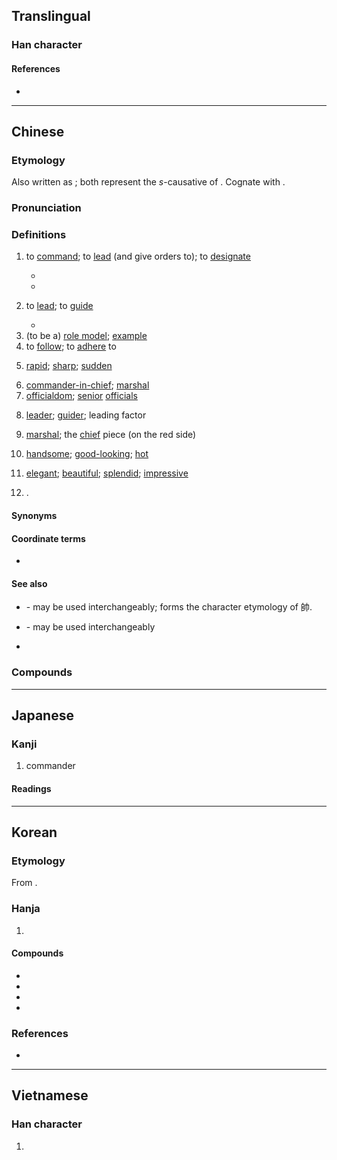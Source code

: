 {{also|帅|師}}
{{character info}}
==Translingual==

===Han character===
{{Han char|rn=50|rad=巾|as=06|sn=9|four=24727|canj=HRLB|ids=⿰𠂤巾}}

====References====
* {{Han ref|kx=0331.110|dkj=08886|dj=0636.250|hdz=10737.020|uh=5E25|ud=24101|bh=ABD3|bd=43987}}

----

==Chinese==
{{zh-forms|s=帅}}

===Etymology===
Also written as {{och-l|率|to lead}}; both represent the ''s''-causative of {{och-l|律|to follow}}. Cognate with {{cog|bo|སྲིད||commander, leader}}.

===Pronunciation===
{{zh-pron
|m=shuài
|c=seoi3
|h=pfs=sai
|md=só̤i
|mn=sòe
|w=2se,2sa
|mc=y
|oc=y
|ma=y
|cat=n
}}

===Definitions===
{{zh-hanzi}}

# {{lb|zh|obsolete}} {{lb|zh|military}} to [[command]]; to [[lead]] (and give orders to); to [[designate]]
#* {{zh-x|子曰：「三軍 可 奪 帥 也，匹夫 不可 奪 志 也。」|The Master said: "The three armies' '''commander''' can be seized. The common man's will cannot be deprived."|ref=Lunyu}}
#* {{zh-x|上 帥 士 以 人 之 所 戴，則 上下 和。|If the king '''appoints''' respected officers '''as commanders''', there will be harmony in the military.|CL|ref=Guanzi}}
# {{lb|zh|obsolete}} to [[lead]]; to [[guide]]
#* {{zh-x|季 ^康 ^子 問 政 於 ^孔子。^孔子 對 曰：「政 者，正 也。子 帥 以 正，孰 敢 不正？」|The philosopher Ji Kang asked Confucius about government; Confucius answered: "To govern is to rectify. When you '''lead''' correctly, who'd dare be not correct?"}}
# (to be a) [[role model]]; [[example]]
# to [[follow]]; to [[adhere]] to
#: {{zh-x|帥教|to follow guidance}}
# [[rapid]]; [[sharp]]; [[sudden]]
#: {{zh-x|帥然|suddenly, rapidly}}
#: {{zh-x|帥爾|rapidly}}
# [[commander-in-chief]]; [[marshal]]
# [[officialdom]]; [[senior]] [[official]]s
# {{lb|zh|of a person or a thing}} [[leader]]; [[guider]]; leading factor
# {{lb|zh|Chinese chess}} [[marshal]]; the [[chief]] piece (on the red side)
# {{lb|zh|colloquial|of men}} [[handsome]]; [[good-looking]]; [[hot]]
#: {{zh-x|帥呆|to be very good-looking}}
#: {{zh-x|帥哥|handsome guy}}
# {{lb|zh|colloquial}} [[elegant]]; [[beautiful]]; [[splendid]]; [[impressive]]
# {{surname|zh}}.

====Synonyms====
{{zh-dial|英俊}}

====Coordinate terms====
* {{list:Chinese chess pieces/zh}}

====See also====
* {{zh-l|帨|shawl, mantelet}} - may be used interchangeably; forms the character etymology of 帥.
* {{zh-l|率|shuài|to lead}} - may be used interchangeably
* {{zh-l|將|jiàng|officer}}

===Compounds===
{{zh-der|大元帥|將帥|領帥|帥才|帥長|帥臣|帥乘|帥從|帥導|帥道|帥甸|帥爾|帥伏|帥服|帥府|帥哥|帥教|帥閫|帥厉|帥然|帥使|帥示|帥首|帥司|帥臺|帥先|帥行|帥性|帥意|帥繇|帥由|帥垣|帥座|帥職|統帥|元帥|主帥|不良帥|大帥|帥令|帥字旗|帥氣|師帥|掛帥|棄車保帥|玩帥|統帥權|帥鍋}}

----

==Japanese==

===Kanji===
{{ja-kanji|grade=c|rs=巾06}}

# commander

====Readings====
{{ja-readings
|goon=すい<すゐ, そち
|kanon=すい<すゐ, そつ
|kun=ひき-いる<ひき-ゐる
}}

----

==Korean==

===Etymology===
From {{der|ko|ltc|-}} {{ltc-l|帥|id=1}}. {{hanja-hunmong|슈〮|syu|人類#중01B}}

===Hanja===
{{ko-hanja-search}}
{{ko-hanja|장수|수}}

# {{hanja form of|수|[[commander]]}}

====Compounds====
{{der-top|Compounds}}
* {{ko-l|총수|總帥}}
* {{ko-l|장수|將帥}}
* {{ko-l|통수|統帥}}
* {{ko-l|원수|元帥}}
{{der-bottom}}

===References===
* {{R:hanjadoc|2987}}

----

==Vietnamese==

===Han character===
{{vi-readings|reading=suất, súy, suý, soái|rs=巾06}}

# {{rfdef|vi|sort=巾06}}
